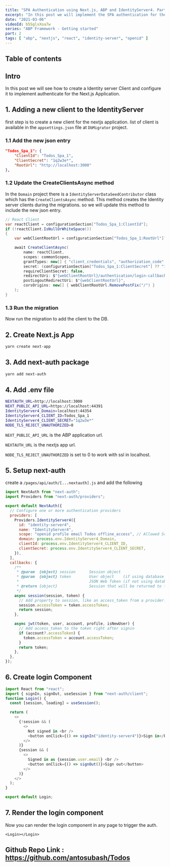 ```yaml
---
title: "SPA Authentication using Next.js, ABP and IdentityServer4. Part 2"
excerpt: "In this post we will implement the SPA authentication for the Nexjs.js app as the frontend and ABP with IdentityServer as Backend"
date: "2021-03-06"
videoId: b5SglxXoa7w
series: "ABP Framework - Getting started"
part: 2
tags: [ "abp", "nextjs", "react", "identity-server", "openid" ]
---
```

## Table of contents

## Intro

In this post we will see how to create a Identity server Client and configure it to implement authenticate for the Next.js Application.

## 1. Adding a new client to the IdentityServer

first step is to create a new client for the nextjs application. list of client is available in the `appsettings.json` file at `DbMigrator` project.

### 1.1 Add the new json entry

```json
"Todos_Spa_1": {
    "ClientId": "Todos_Spa_1",
    "ClientSecret": "1q2w3e*",
    "RootUrl": "http://localhost:3000"
},
```

### 1.2 Update the CreateClientsAsync method

In the `Domain` project there is a `IdentityServerDataSeedContributor` class which has the `CreateClientsAsync` method. This method creates the Identity server clients during the migrations. so we will update this method to include the new json entry.

```cs
// React Client
var reactClient = configurationSection["Todos_Spa_1:ClientId"];
if (!reactClient.IsNullOrWhiteSpace())
{
    var webClientRootUrl = configurationSection["Todos_Spa_1:RootUrl"]?.TrimEnd('/');

    await CreateClientAsync(
        name: reactClient,
        scopes: commonScopes,
        grantTypes: new[] { "client_credentials", "authorization_code" },
        secret: (configurationSection["Todos_Spa_1:ClientSecret"] ?? "1q2w3e*").Sha256(),
        requireClientSecret: false,
        redirectUri: $"{webClientRootUrl}/authentication/login-callback/identity-server4",
        postLogoutRedirectUri: $"{webClientRootUrl}",
        corsOrigins: new[] { webClientRootUrl.RemovePostFix("/") }
    );
}
```

### 1.3 Run the migration

Now run the migration to add the client to the DB.

## 2. Create Next.js App

```bash
yarn create next-app
```

## 3. Add next-auth package

```bash
yarn add next-auth
```

## 4. Add .env file

```bash
NEXTAUTH_URL=http://localhost:3000
NEXT_PUBLIC_API_URL=https://localhost:44391
IdentityServer4_Domain=localhost:44354
IdentityServer4_CLIENT_ID=Todos_Spa_1
IdentityServer4_CLIENT_SECRET="1q2w3e*"
NODE_TLS_REJECT_UNAUTHORIZED=0
```

`NEXT_PUBLIC_API_URL` is the ABP application url.

`NEXTAUTH_URL` is the nextjs app url.

`NODE_TLS_REJECT_UNAUTHORIZED` is set to 0 to work with ssl in localhost.

## 5. Setup next-auth

create a `/pages/api/auth/[...nextauth].js` and add the following

```js
import NextAuth from "next-auth";
import Providers from "next-auth/providers";

export default NextAuth({
  // Configure one or more authentication providers
  providers: [
    Providers.IdentityServer4({
      id: "identity-server4",
      name: "IdentityServer4",
      scope: "openid profile email Todos offline_access", // Allowed Scopes
      domain: process.env.IdentityServer4_Domain,
      clientId: process.env.IdentityServer4_CLIENT_ID,
      clientSecret: process.env.IdentityServer4_CLIENT_SECRET,
    }),
  ],
  callbacks: {
    /**
     * @param  {object} session      Session object
     * @param  {object} token        User object    (if using database sessions)
     *                               JSON Web Token (if not using database sessions)
     * @return {object}              Session that will be returned to the client
     */
    async session(session, token) {
      // Add property to session, like an access_token from a provider.
      session.accessToken = token.accessToken;
      return session;
    },

    async jwt(token, user, account, profile, isNewUser) {
      // Add access_token to the token right after signin
      if (account?.accessToken) {
        token.accessToken = account.accessToken;
      }
      return token;
    },
  },
});
```

## 6. Create login Component

```js
import React from "react";
import { signIn, signOut, useSession } from "next-auth/client";
function Login() {
  const [session, loading] = useSession();

  return (
    <>
      {!session && (
        <>
          Not signed in <br />
          <button onClick={() => signIn("identity-server4")}>Sign in</button>
        </>
      )}
      {session && (
        <>
          Signed in as {session.user.email} <br />
          <button onClick={() => signOut()}>Sign out</button>
        </>
      )}
    </>
  );
}

export default Login;
```

## 7. Render the login component

Now you can render the login component in any page to trigger the auth.

`<Login></Login>`

## Github Repo Link : https://github.com/antosubash/Todos
